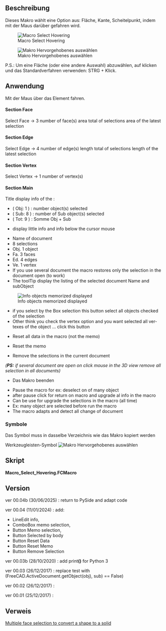 <languages/>
{{Macro/de
|Name=Hervorgehobenes auswählen
|Icon=Macro_Select_Hovering.png
|Description=Dieses Makro wählt eine Fläche, Kante oder einen Scheitelpunkt aus, über den mit der Maus gefahren wird. <br/>PS: Für eine nicht ausgewählte Fläche (oder anderes) auf {{KEY|Pause einlegen}} klicken und das Standardverfahren verwenden: STRG + Klick.
|Author=Mario52
|Version=00.04b
|Date=2025-06-30
|FCVersion=Alle
|Download=[https://wiki.freecad.org/images/d/d8/Macro_Select_Hovering.png Werkzeugleisten-Symbol]
}}

<span id="Description"></span>
==Beschreibung== 

Dieses Makro wählt eine Option aus: Fläche, Kante, Scheitelpunkt, indem mit der Maus darüber gefahren wird.


[[File:Select_Hovering00.gif|Macro Select Hovering]]


{{Codeextralink|https://gist.githubusercontent.com/mario52a/7ebe6b3fd047441114d9d0e08ceddd63/raw/f228687c4514159a5acb9920bf2366a81cb4908b/Macro%2520Select%2520Hovering.FCMacro}}


[[File:Macro Select Hovering 00.png|Makro Hervorgehobenes auswählen]]

P.S.: Um eine Fläche (oder eine andere Auswahl) abzuwählen, auf {{KEY|Pause einlegen}} klicken und das Standardverfahren verwenden: STRG + Klick. 

<span id="How_To_Use"></span>
==Anwendung==

Mit der Maus über das Element fahren.

====Section Face====

<div lang="en" dir="ltr" class="mw-content-ltr">
{{CheckBox}} Select Face → 3 number of face(s)
{{LineEdit|300.0}} area total of selections
{{LineEdit|100.0}} area of the latest selection
</div>

====Section Edge====

<div lang="en" dir="ltr" class="mw-content-ltr">
{{CheckBox}} Select Edge → 4 number of edge(s)
{{LineEdit|40.0}} length total of selections
{{LineEdit|10.0}} length of the latest selection
</div>

====Section Vertex====

<div lang="en" dir="ltr" class="mw-content-ltr">
{{CheckBox}} Select Vertex → 1 number of vertex(s)
</div>

====Section Main====

<div lang="en" dir="ltr" class="mw-content-ltr">
Title display info of the :
*( Obj: 1 ) : number object(s) selected
*( Sub: 8 ) : number of Sub object(s) selected
*( Tot: 9 ) : Somme Obj + Sub
</div>

{{LineEdit|Unnamed: Box. Face6 (1.34,2.64,10.0)}}

<div lang="en" dir="ltr" class="mw-content-ltr">
* display little info and info below the cursor mouse
</div>

{{ComboBox|Unnamed: 1 : (8 sel.) (Obj. 1, Fa. 3, Ed. 4, Ve. 1) }}

<div lang="en" dir="ltr" class="mw-content-ltr">
*Name of document
*8 selections
*Obj. 1 object
*Fa. 3 faces
*Ed. 4 edges
*Ve. 1 vertex
*If you use several document the macro restores only the selection in the document open (to work)
*The toolTip display the listing of the selected document Name and subObject
</div>

[[File:Macro_Select_Hovering_01.png|Info objects memorized displayed]]

{{Button|Selected by Box}}

<div lang="en" dir="ltr" class="mw-content-ltr">
*if you select by the Box selection this button select all objects checked of the selection
*Other think you check the vertex option and you want selected all vertexes of the object ... click this button
</div>

{{Button|Reset Data}}

<div lang="en" dir="ltr" class="mw-content-ltr">
*Reset all data in the macro (not the memo)
</div>

{{Button|Reset Memo}}

<div lang="en" dir="ltr" class="mw-content-ltr">
*Reset the memo
</div>

{{Button|Remove selection}}

<div lang="en" dir="ltr" class="mw-content-ltr">
*Remove the selections in the current document
''('''PS:''' if several document are open on click mouse in the 3D view remove all selection in all documents)''
</div>

{{Button|Quit}}

*Das Makro beenden

{{Button|Pause grab/Refresh}}

<div lang="en" dir="ltr" class="mw-content-ltr">
*Pause the macro for ex: deselect on of many object
*after pause click for return on macro and upgrade al info in the macro
*Can be use for upgrade the selections in the macro (all time)
*Ex: many object are selected before run the macro
*The macro adapts and detect all change of document
</div>

<span id="Icons"></span>
===Symbole===

Das Symbol muss in dasselbe Verzeichnis wie das Makro kopiert werden

Werkzeugleisten-Symbol [[File:Macro Select Hovering.png|Makro Hervorgehobenes auswählen]]

<span id="Script"></span>
==Skript== 

'''Macro_Select_Hovering.FCMacro'''

{{CodeDownload|https://gist.github.com/mario52a/7ebe6b3fd047441114d9d0e08ceddd63| Download latest version of the macro}}

==Version== 

<div lang="en" dir="ltr" class="mw-content-ltr">
ver 00.04b (30/06/2025) : return to PySide and adapt code
</div>

<div lang="en" dir="ltr" class="mw-content-ltr">
ver 00.04 (11/01/2024) : add:
*LineEdit info, 
*ComboBox memo selection, 
*Button Memo selection, 
*Button Selected by body
*Button Reset Data
*Button Reset Memo
*Button Remove Selection
</div>

<div lang="en" dir="ltr" class="mw-content-ltr">
ver 00.03b (28/10/2020) : add print'''()''' for Python 3
</div>

<div lang="en" dir="ltr" class="mw-content-ltr">
ver 00.03 (26/12/2017)  : replace test with (FreeCAD.ActiveDocument.getObject(obj), sub) == False)
</div>

ver 00.02 (26/12/2017)  :

ver 00.01 (25/12/2017)  :

<span id="Link"></span>
==Verweis==

[https://forum.freecad.org/viewtopic.php?f=3&t=26370 Multiple face selection to convert a shape to a solid]